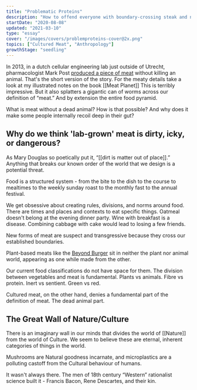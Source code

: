 ```yaml
---
title: "Problematic Proteins"
description: "How to offend everyone with boundary-crossing steak and nuggets"
startDate: "2020-08-08"
updated: "2021-03-10"
type: "essay"
cover: "/images/covers/problemproteins-cover@2x.png"
topics: ["Cultured Meat", "Anthropology"]
growthStage: "seedling"
---
```


<IntroParagraph>

In 2013, in a dutch cellular engineering lab just outside of Utrecht, pharmacologist Mark Post [produced a piece of meat](https://www.new-harvest.org/mark_post_cultured_beef) without killing an animal. <Footnote idName={1}>That's the short version of the story. For the meaty details take a look at my illustrated notes on the book [[Meat Planet]]</Footnote> This is terribly impressive. But it also splatters a gigantic can of worms across our definition of “meat.” And by extension the entire food pyramid.

</IntroParagraph>

What is meat without a dead animal? How is that possible? And why does it make some people internally recoil deep in their gut?

## Why do we think 'lab-grown' meat is dirty, icky, or dangerous?

As Mary Douglas so poetically put it, “[[dirt is matter out of place]].” Anything that breaks our known order of the world that we design is a potential threat.

Food is a structured system - from the bite to the dish to the course to mealtimes to the weekly sunday roast to the monthly fast to the annual festival.

We get obsessive about creating rules, divisions, and norms around food. There are times and places and contexts to eat specific things. Oatmeal doesn't belong at the evening dinner party. Wine with breakfast is a disease. Combining cabbage with cake would lead to losing a few friends.

New forms of meat are suspect and transgressive because they cross our established boundaries.

Plant-based meats like the [Beyond Burger](https://www.beyondmeat.com/products/the-beyond-burger/) sit in neither the plant nor animal world, appearing as one while made from the other.

Our current food classifications do not have space for them. The division between vegetables and meat is fundamental. Plants vs animals. Fibre vs protein. Inert vs sentient. Green vs red.

Cultured meat, on the other hand, denies a fundamental part of the definition of meat. The dead animal part.

## The Great Wall of Nature/Culture

There is an imaginary wall in our minds that divides the world of [[Nature]] from the world of Culture. We seem to believe these are eternal, inherent categories of things in the world.

Mushrooms are Natural goodness incarnate, and microplastics are a polluting castoff from the Cultural behaviour of humans.

It wasn't always there. The men of 18th century “Western” rationalist science built it - Francis Bacon, Rene Descartes, and their kin.
